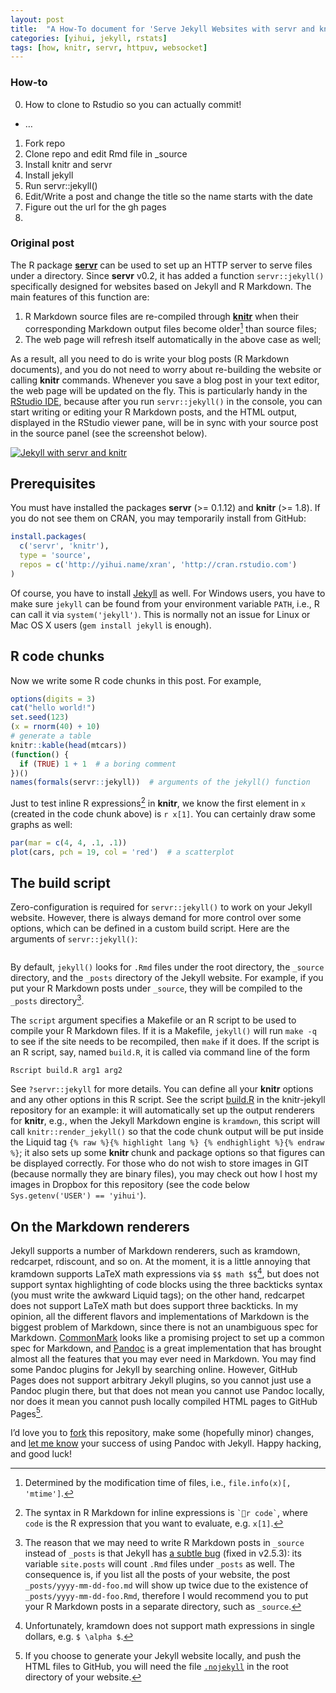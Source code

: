 ```yaml
---
layout: post
title:  "A How-To document for 'Serve Jekyll Websites with servr and knitr'"
categories: [yihui, jekyll, rstats]
tags: [how, knitr, servr, httpuv, websocket]
---
```


### How-to

0. How to clone to Rstudio so you can actually commit!
  - ...
1. Fork repo
2. Clone repo and edit Rmd file in _source
3. Install knitr and servr
4. Install jekyll
5. Run servr::jekyll()
6. Edit/Write a post and change the title so the name starts with the date
6. Figure out the url for the gh pages
7. 

### Original post

The R package [**servr**](https://github.com/yihui/servr) can be used to set up an HTTP server to serve files under a directory. Since **servr** v0.2, it has added a function `servr::jekyll()` specifically designed for websites based on Jekyll and R Markdown. The main features of this function are:

1. R Markdown source files are re-compiled through [**knitr**](http://yihui.name/knitr) when their corresponding Markdown output files become older[^1] than source files;
1. The web page will refresh itself automatically in the above case as well;

[^1]: Determined by the modification time of files, i.e., `file.info(x)[, 'mtime']`.

As a result, all you need to do is write your blog posts (R Markdown documents), and you do not need to worry about re-building the website or calling **knitr** commands. Whenever you save a blog post in your text editor, the web page will be updated on the fly. This is particularly handy in the [RStudio IDE](http://www.rstudio.com), because after you run `servr::jekyll()` in the console, you can start writing or editing your R Markdown posts, and the HTML output, displayed in the RStudio viewer pane, will be in sync with your source post in the source panel (see the screenshot below).

[![Jekyll with servr and knitr](http://i.imgur.com/gKVGhiP.png)](http://i.imgur.com/gKVGhiP.png)

## Prerequisites

You must have installed the packages **servr** (>= 0.1.12) and **knitr** (>= 1.8). If you do not see them on CRAN, you may temporarily install from GitHub:

```r
install.packages(
  c('servr', 'knitr'),
  type = 'source',
  repos = c('http://yihui.name/xran', 'http://cran.rstudio.com')
)
```

Of course, you have to install [Jekyll](http://jekyllrb.com) as well. For Windows users, you have to make sure `jekyll` can be found from your environment variable `PATH`, i.e., R can call it via `system('jekyll')`. This is normally not an issue for Linux or Mac OS X users (`gem install jekyll` is enough).

## R code chunks

Now we write some R code chunks in this post. For example,

```r
options(digits = 3)
cat("hello world!")
set.seed(123)
(x = rnorm(40) + 10)
# generate a table
knitr::kable(head(mtcars))
(function() {
  if (TRUE) 1 + 1  # a boring comment
})()
names(formals(servr::jekyll))  # arguments of the jekyll() function
```

Just to test inline R expressions[^2] in **knitr**, we know the first element in `x` (created in the code chunk above) is `r x[1]`. You can certainly draw some graphs as well:

[^2]: The syntax in R Markdown for inline expressions is `` `r code` ``, where `code` is the R expression that you want to evaluate, e.g. `x[1]`.

```r
par(mar = c(4, 4, .1, .1))
plot(cars, pch = 19, col = 'red')  # a scatterplot
```

## The build script

Zero-configuration is required for `servr::jekyll()` to work on your Jekyll website. However, there is always demand for more control over some options, which can be defined in a custom build script. Here are the arguments of `servr::jekyll()`:

```r
```

By default, `jekyll()` looks for `.Rmd` files under the root directory, the `_source` directory, and the `_posts` directory of the Jekyll website. For example, if you put your R Markdown posts under `_source`, they will be compiled to the `_posts` directory[^3].

[^3]: The reason that we may need to write R Markdown posts in `_source` instead of `_posts` is that Jekyll has [a subtle bug](https://github.com/jekyll/jekyll/pull/3147) (fixed in v2.5.3): its variable `site.posts` will count `.Rmd` files under `_posts` as well. The consequence is, if you list all the posts of your website, the post `_posts/yyyy-mm-dd-foo.md` will show up twice due to the existence of `_posts/yyyy-mm-dd-foo.Rmd`, therefore I would recommend you to put your R Markdown posts in a separate directory, such as `_source`.

The `script` argument specifies a Makefile or an R script to be used to compile your R Markdown files. If it is a Makefile, `jekyll()` will run `make -q` to see if the site needs to be recompiled, then `make` if it does. If the script is an R script, say, named `build.R`, it is called via command line of the form

    Rscript build.R arg1 arg2

See `?servr::jekyll` for more details. You can define all your **knitr** options and any other options in this R script. See the script [build.R](https://github.com/yihui/knitr-jekyll/blob/gh-pages/build.R) in the knitr-jekyll repository for an example: it will automatically set up the output renderers for **knitr**, e.g., when the Jekyll Markdown engine is `kramdown`, this script will call `knitr::render_jekyll()` so that the code chunk output will be put inside the Liquid tag `{% raw %}{% highlight lang %} {% endhighlight %}{% endraw %}`; it also sets up some **knitr** chunk and package options so that figures can be displayed correctly. For those who do not wish to store images in GIT (because normally they are binary files), you may check out how I host my images in Dropbox for this repository (see the code below `Sys.getenv('USER') == 'yihui'`).

## On the Markdown renderers

Jekyll supports a number of Markdown renderers, such as kramdown, redcarpet, rdiscount, and so on. At the moment, it is a little annoying that kramdown supports LaTeX math expressions via `$$ math $$`[^4], but does not support syntax highlighting of code blocks using the three backticks syntax (you must write the awkward Liquid tags); on the other hand, redcarpet does not support LaTeX math but does support three backticks. In my opinion, all the different flavors and implementations of Markdown is the biggest problem of Markdown, since there is not an unambiguous spec for Markdown. [CommonMark](http://commonmark.org) looks like a promising project to set up a common spec for Markdown, and [Pandoc](http://johnmacfarlane.net/pandoc/) is a great implementation that has brought almost all the features that you may ever need in Markdown. You may find some Pandoc plugins for Jekyll by searching online. However, GitHub Pages does not support arbitrary Jekyll plugins, so you cannot just use a Pandoc plugin there, but that does not mean you cannot use Pandoc locally, nor does it mean you cannot push locally compiled HTML pages to GitHub Pages[^5].

[^4]: Unfortunately, kramdown does not support math expressions in single dollars, e.g. `$ \alpha $`.

[^5]: If you choose to generate your Jekyll website locally, and push the HTML files to GitHub, you will need the file [`.nojekyll`](https://help.github.com/articles/using-jekyll-with-pages) in the root directory of your website.

I'd love you to [fork](https://github.com/yihui/knitr-jekyll) this repository, make some (hopefully minor) changes, and [let me know](https://github.com/yihui/knitr-jekyll/issues) your success of using Pandoc with Jekyll. Happy hacking, and good luck!
